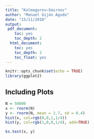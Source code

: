 ```yaml
---
title: "Kolmogorov–Smirnov"
author: "Manuel Gijón Agudo"
date: "15/11/2018"
output: 
 pdf_document:
    toc: yes
    toc_depth: 2
  html_document:
    toc: yes
    toc_depth: 2
    toc_float: yes
---
```


```r
knitr::opts_chunk$set(echo = TRUE)
library(ggplot2)
```

## Including Plots

```r
N = 50000
x <- rnorm(N)
y <- rnorm(N, mean = 1.7, sd = 0.4)
hist(x, col=rgb(0,0,1,1/4))
hist(y, col=rgb(1,0,0,1/4), add=TRUE)
```

```r
ks.test(x, y)
```